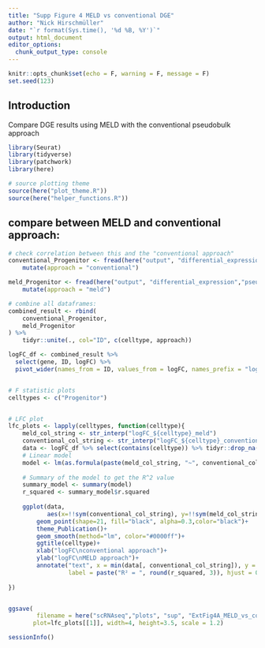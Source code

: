 ```yaml
---
title: "Supp Figure 4 MELD vs conventional DGE"
author: "Nick Hirschmüller"
date: "`r format(Sys.time(), '%d %B, %Y')`"
output: html_document
editor_options: 
  chunk_output_type: console
---
```


```r
knitr::opts_chunk$set(echo = F, warning = F, message = F)
set.seed(123)
```


## Introduction
Compare DGE results using MELD with the conventional pseudobulk approach

```r
library(Seurat)
library(tidyverse)
library(patchwork)
library(here)

# source plotting theme
source(here("plot_theme.R"))
source(here("helper_functions.R"))
```



## compare between MELD and conventional approach:
```r
# check correlation between this and the "conventional approach"
conventional_Progenitor <- fread(here("output", "differential_expression","pseudobulk_coarse","Progenitor","edgeR_diff_expr.tsv"), data.table = F)%>% 
    mutate(approach = "conventional")

meld_Progenitor <- fread(here("output", "differential_expression","pseudobulk_coarse_meld","Progenitor","edgeR_diff_expr.tsv"), data.table = F)%>% 
    mutate(approach = "meld")

# combine all dataframes: 
combined_result <- rbind(
    conventional_Progenitor,
    meld_Progenitor
) %>% 
    tidyr::unite(., col="ID", c(celltype, approach))

logFC_df <- combined_result %>%
  select(gene, ID, logFC) %>%
  pivot_wider(names_from = ID, values_from = logFC, names_prefix = "logFC_")


# F statistic plots
celltypes <- c("Progenitor")


# LFC plot
lfc_plots <- lapply(celltypes, function(celltype){
    meld_col_string <- str_interp("logFC_${celltype}_meld")
    conventional_col_string <- str_interp("logFC_${celltype}_conventional")
    data <- logFC_df %>% select(contains(celltype)) %>% tidyr::drop_na()
    # Linear model
    model <- lm(as.formula(paste(meld_col_string, "~", conventional_col_string)), data = data)
    
    # Summary of the model to get the R^2 value
    summary_model <- summary(model)
    r_squared <- summary_model$r.squared
    
    ggplot(data,
           aes(x=!!sym(conventional_col_string), y=!!sym(meld_col_string)))+
        geom_point(shape=21, fill="black", alpha=0.3,color="black")+
        theme_Publication()+
        geom_smooth(method="lm", color="#0000ff")+
        ggtitle(celltype)+
        xlab("logFC\nconventional approach")+
        ylab("logFC\nMELD approach")+ 
        annotate("text", x = min(data[, conventional_col_string]), y = max(data[, meld_col_string]), 
                 label = paste("R² = ", round(r_squared, 3)), hjust = 0, vjust = 1, size = 4.5)
        
})


ggsave(
        filename = here("scRNAseq","plots", "sup", "ExtFig4A_MELD_vs_conventional.pdf"),
       plot=lfc_plots[[1]], width=4, height=3.5, scale = 1.2)


```

```r
sessionInfo()
```

